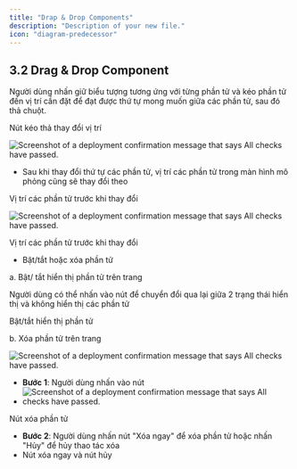 ```yaml
---
title: "Drap & Drop Components"
description: "Description of your new file."
icon: "diagram-predecessor"
---
```


## **3.2 Drag & Drop Component**

Người dùng nhấn giữ biểu tượng tương ứng với từng phần tử và kéo phần tử đến vị trí cần đặt để đạt được thứ tự mong muốn giữa các phần tử, sau đó thả chuột.

Nút kéo thả thay đổi vị trí

<Frame>
  <img
    src="https://aimini-upload.sgp1.digitaloceanspaces.com/image115_2cd69e118f.png"
    alt="Screenshot of a deployment confirmation message that says All checks have passed."
    style={{ borderRadius:"0.5rem" }}
    title=""
  />
</Frame>

- Sau khi thay đổi thứ tự các phần tử, vị trí các phần tử trong màn hình mô phỏng cũng sẽ thay đổi theo

Vị trí các phần tử trước khi thay đổi

<Frame>
  <img
    src="https://aimini-upload.sgp1.digitaloceanspaces.com/image32_cd5593e5f2.png"
    alt="Screenshot of a deployment confirmation message that says All checks have passed."
    style={{ borderRadius:"0.5rem" }}
    title=""
  />
</Frame>

Vị trí các phần tử trước khi thay đổi

- Bật/tắt hoặc xóa phần tử

a. Bật/ tắt hiển thị phần tử trên trang

Người dùng có thể nhấn vào nút để chuyển đổi qua lại giữa 2 trạng thái hiển thị và không hiển thị các phần tử

Bật/tắt hiển thị phần tử

b. Xóa phần tử trên trang
<Frame>
  <img
    src="https://aimini-upload.sgp1.digitaloceanspaces.com/image133_08984e759a.png"
    alt="Screenshot of a deployment confirmation message that says All checks have passed."
    style={{ borderRadius:"0.5rem" }}
    title=""
  />
</Frame>

- **Bước 1**: Người dùng nhấn vào nút
- <Frame>
  <img
    src="https://aimini-upload.sgp1.digitaloceanspaces.com/image12_3a585871f9.jpg"
    alt="Screenshot of a deployment confirmation message that says All checks have passed."
    style={{ borderRadius:"0.5rem" }}
    title=""
  />
</Frame>




Nút xóa phần tử

- **Bước 2**: Người dùng nhấn nút "Xóa ngay" để xóa phần tử hoặc nhấn "Hủy" để hủy thao tác xóa
- Nút xóa ngay và nút hủy